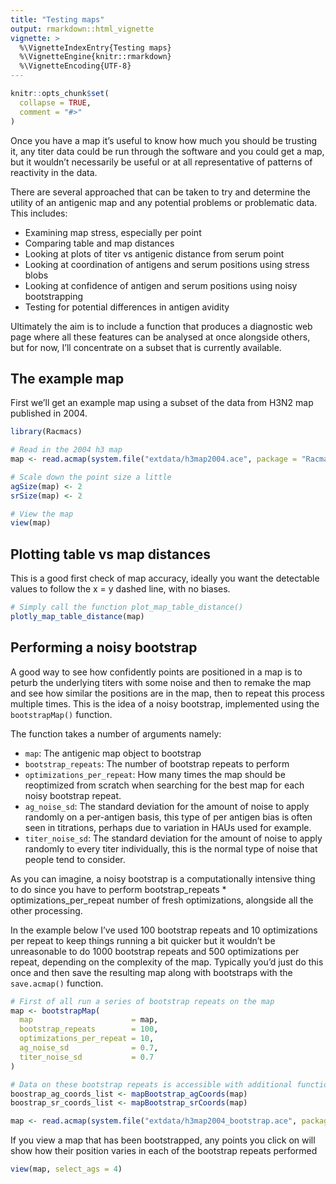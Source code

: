 ```yaml
---
title: "Testing maps"
output: rmarkdown::html_vignette
vignette: >
  %\VignetteIndexEntry{Testing maps}
  %\VignetteEngine{knitr::rmarkdown}
  %\VignetteEncoding{UTF-8}
---
```


```r
knitr::opts_chunk$set(
  collapse = TRUE,
  comment = "#>"
)
```

Once you have a map it's useful to know how much you should be trusting it, any titer data could be run through the software and you could get a map, but it wouldn't necessarily be useful or at all representative of patterns of reactivity in the data.

There are several approached that can be taken to try and determine the utility of an antigenic map and any potential problems or problematic data. This includes:

- Examining map stress, especially per point
- Comparing table and map distances
- Looking at plots of titer vs antigenic distance from serum point
- Looking at coordination of antigens and serum positions using stress blobs
- Looking at confidence of antigen and serum positions using noisy bootstrapping
- Testing for potential differences in antigen avidity

Ultimately the aim is to include a function that produces a diagnostic web page where all these features can be analysed at once alongside others, but for now, I'll concentrate on a subset that is currently available.

## The example map
First we'll get an example map using a subset of the data from H3N2 map published in 2004.

```r
library(Racmacs)

# Read in the 2004 h3 map
map <- read.acmap(system.file("extdata/h3map2004.ace", package = "Racmacs"))

# Scale down the point size a little
agSize(map) <- 2
srSize(map) <- 2

# View the map
view(map)
```

## Plotting table vs map distances
This is a good first check of map accuracy, ideally you want the detectable values to follow the x = y dashed line, with no biases.

```r
# Simply call the function plot_map_table_distance()
plotly_map_table_distance(map)
```


## Performing a noisy bootstrap
A good way to see how confidently points are positioned in a map is to peturb the underlying titers with some noise and then to remake the map and see how similar the positions are in the map, then to repeat this process multiple times. This is the idea of a noisy bootstrap, implemented using the `bootstrapMap()` function.

The function takes a number of arguments namely:

- `map`: The antigenic map object to bootstrap
- `bootstrap_repeats`: The number of bootstrap repeats to perform
- `optimizations_per_repeat`: How many times the map should be reoptimized from scratch when searching for the best map for each noisy bootstrap repeat.
- `ag_noise_sd`: The standard deviation for the amount of noise to apply randomly on a per-antigen basis, this type of per antigen bias is often seen in titrations, perhaps due to variation in HAUs used for example.
- `titer_noise_sd`: The standard deviation for the amount of noise to apply randomly to every titer individually, this is the normal type of noise that people tend to consider.

As you can imagine, a noisy bootstrap is a computationally intensive thing to do since you have to perform bootstrap_repeats * optimizations_per_repeat number of fresh optimizations, alongside all the other processing.

In the example below I've used 100 bootstrap repeats and 10 optimizations per repeat to keep things running a bit quicker but it wouldn't be unreasonable to do 1000 bootstrap repeats and 500 optimizations per repeat, depending on the complexity of the map. Typically you'd just do this once and then save the resulting map along with bootstraps with the `save.acmap()` function.

```r
# First of all run a series of bootstrap repeats on the map
map <- bootstrapMap(
  map                      = map,
  bootstrap_repeats        = 100,
  optimizations_per_repeat = 10,
  ag_noise_sd              = 0.7,
  titer_noise_sd           = 0.7
)

# Data on these bootstrap repeats is accessible with additional functions once it has been run on the map
boostrap_ag_coords_list <- mapBootstrap_agCoords(map)
boostrap_sr_coords_list <- mapBootstrap_srCoords(map)
```

```r
map <- read.acmap(system.file("extdata/h3map2004_bootstrap.ace", package = "Racmacs"))
```

If you view a map that has been bootstrapped, any points you click on will show how their position varies 
in each of the bootstrap repeats performed

```r
view(map, select_ags = 4)
```



